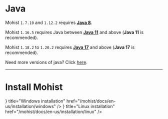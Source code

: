 
# Java

Mohist `1.7.10` and `1.12.2` requires **[Java 8](https://adoptium.net/?variant=openjdk8&jvmVariant=hotspot)**.

Mohist `1.16.5` requires Java between **[Java 11](https://adoptium.net/?variant=openjdk11&jvmVariant=hotspot)** and above (**Java 11** is recommended).

Mohist `1.18.2` to `1.20.2` requires **[Java 17](https://adoptium.net/?variant=openjdk17&jvmVariant=hotspot)** and above (**Java 17** is recommended).

Need more versions of java? Click [here](https://adoptium.net/).

---

# Install Mohist

<Cards>
    <Card
        icon={<HiDesktopComputer className={`mt-0.5 h-5 w-5`} />}
        title="Windows installation"
        href="/mohist/docs/en-us/installation/windows"
    />
    <Card
        icon={<HiDesktopComputer className={`mt-0.5 h-5 w-5`} />}
        title="Linux installation"
        href="/mohist/docs/en-us/installation/linux"
    />
</Cards>
